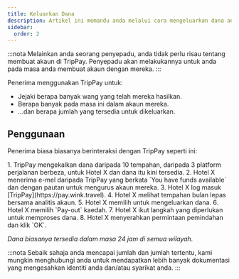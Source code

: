 ```yaml
---
title: Keluarkan Dana
description: Artikel ini memandu anda melalui cara mengeluarkan dana anda daripada TripPay.
sidebar:
  order: 2
---
```


:::nota
Melainkan anda seorang penyepadu, anda tidak perlu risau tentang membuat akaun di TripPay. Penyepadu akan melakukannya untuk anda pada masa anda membuat akaun dengan mereka.
:::

Penerima menggunakan TripPay untuk:

* Jejaki berapa banyak wang yang telah mereka hasilkan.
* Berapa banyak pada masa ini dalam akaun mereka.
* ...dan berapa jumlah yang tersedia untuk dikeluarkan.

## Penggunaan

Penerima biasa biasanya berinteraksi dengan TripPay seperti ini:

<Steps>
  1. TripPay mengekalkan dana daripada 10 tempahan, daripada 3 platform perjalanan berbeza, untuk Hotel X dan dana itu kini tersedia.
  2. Hotel X menerima e-mel daripada TripPay yang berkata `You have funds available` dan dengan pautan untuk mengurus akaun mereka.
  3. Hotel X log masuk [TripPay](https://pay.wink.travel).
  4. Hotel X melihat tempahan bulan lepas bersama analitis akaun.
  5. Hotel X memilih untuk mengeluarkan dana.
  6. Hotel X memilih `Pay-out` kaedah.
  7. Hotel X ikut langkah yang diperlukan untuk memproses dana.
  8. Hotel X menyerahkan permintaan pemindahan dan klik `OK`.
</Steps>


*Dana biasanya tersedia dalam masa 24 jam di semua wilayah.*

:::nota
Sebaik sahaja anda mencapai jumlah dan jumlah tertentu, kami mungkin menghubungi anda untuk mendapatkan lebih banyak dokumentasi yang mengesahkan identiti anda dan/atau syarikat anda.
:::

